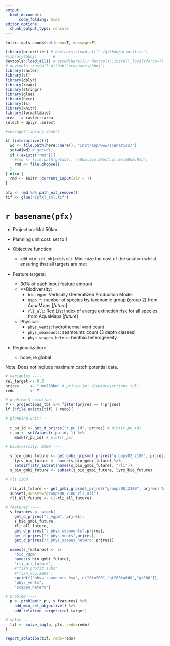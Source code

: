 ```yaml
---
output: 
  html_document:
      code_folding: hide
editor_options: 
  chunk_output_type: console
---
```


```r
knitr::opts_chunk$set(echo=T, message=F)
```

```r
library(prioritizr) # devtools::load_all("~/github/prioritizr")
#library(bbnj)       # 
devtools::load_all() # setwd(here()); devtools::install_local(force=T) 
# devtools::install_github("ecoquants/bbnj")
library(raster)
library(sf)
library(dplyr)
library(readr)
library(stringr)
library(glue)
library(here)
library(fs)
library(knitr)
library(formattable)
area   = raster::area
select = dplyr::select

#message("library done")

if (interactive()){
  wd <- file.path(here::here(), "inst/app/www/scenarios/")
  setwd(wd) # getwd()
  if (!exists("rmd")){
    #rmd <- file.path(getwd(), "s00a.bio.30pct.gl.mol50km.Rmd")
    rmd <- file.choose()
  }
} else {
  rmd <- knitr::current_input(dir = T)  
}

pfx <- rmd %>% path_ext_remove()
tif <- glue("{pfx}_sol.tif")
```

# `r basename(pfx)`

- Projection: Mol 50km

- Planning unit cost: set to 1

- Objective function:
    - `add_min_set_objective()`: Minimize the cost of the solution whilst ensuring that all targets are met 

- Feature targets:
    - _30%_ of each input feature amount
    - **Biodiversity:
        - `bio_vgpm`: Vertically Generalized Production Model
        - `nspp_*`: number of species by taxonomic group (group 2) from AquaMaps [_future_]
        - `rli_all`: Red List Index of averge extinction risk for all species from AquaMaps [_future_]
    - Physical:
        - `phys_vents`: hydrothermal vent count
        - `phys_seamounts`: seamounts count (3 depth classes)
        - `phys_scapes_hetero`: benthic heterogeneity
  
- Regionalization:
    - none, ie global

Note: Does not include maximum catch potential data.


```r
# variables ----
rel_target <- 0.3
prjres     <- "_mol50km" # prjres in: View(projections_tbl)
redo       <- T

# problem & solution ----
P <- projections_tbl %>% filter(prjres == !!prjres)
if (!file.exists(tif) | redo){
  
# planning unit: ----
  
  r_pu_id <- get_d_prjres("r_pu_id", prjres) # plot(r_pu_id)
  r_pu <- setValues(r_pu_id, 1) %>% 
    mask(r_pu_id) # plot(r_pu)

# biodiversity: 2100 ----
  
  s_bio_gmbi_future <- get_gmbi_grpsmdl_prjres("groups02_2100", prjres)
    lyrs_bio_future <- names(s_bio_gmbi_future) %>% 
    setdiff(str_subset(names(s_bio_gmbi_future), "rli"))
  s_bio_gmbi_future <- subset(s_bio_gmbi_future, lyrs_bio_future)

# rli 2100
  
  rli_all_future <- get_gmbi_grpsmdl_prjres("groups00_2100", prjres) %>% 
  subset(,subset="groups00_2100_rli_all")
  rli_all_future <- (1-rli_all_future)

# features ----
  s_features <- stack(
    get_d_prjres("r_vgpm", prjres),
    s_bio_gmbi_future,
    rli_all_future,
    get_d_prjres("s_phys_seamounts",prjres),
    get_d_prjres("r_phys_vents",prjres),
    get_d_prjres("r_phys_scapes_hetero",prjres))
  
  names(s_features) <- c(
    "bio_vgpm",
    names(s_bio_gmbi_future),
    "rli_all_future",
    #"fish_profit.subs"
    #"fish_mcp.2004",
    sprintf("phys_seamounts_%sm", c("0to200","gt200to800","gt800")),
    "phys_vents",
    "scapes_hetero")

# problem ----
  p <- problem(r_pu, s_features) %>%
    add_min_set_objective() %>% 
    add_relative_targets(rel_target)
  
# solve ----
  tif <- solve_log(p, pfx, redo=redo)
}
```


```r
report_solution(tif, redo=redo)
```



